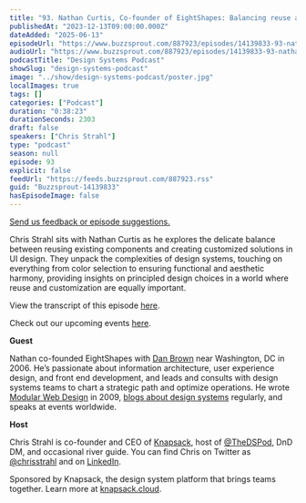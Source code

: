 ```yaml
---
title: "93. Nathan Curtis, Co-founder of EightShapes: Balancing reuse and customization in UI Design"
publishedAt: "2023-12-13T09:00:00.000Z"
dateAdded: "2025-06-13"
episodeUrl: "https://www.buzzsprout.com/887923/episodes/14139833-93-nathan-curtis-co-founder-of-eightshapes-balancing-reuse-and-customization-in-ui-design.mp3"
audioUrl: "https://www.buzzsprout.com/887923/episodes/14139833-93-nathan-curtis-co-founder-of-eightshapes-balancing-reuse-and-customization-in-ui-design.mp3"
podcastTitle: "Design Systems Podcast"
showSlug: "design-systems-podcast"
image: "../show/design-systems-podcast/poster.jpg"
localImages: true
tags: []
categories: ["Podcast"]
duration: "0:38:23"
durationSeconds: 2303
draft: false
speakers: ["Chris Strahl"]
type: "podcast"
season: null
episode: 93
explicit: false
feedUrl: "https://feeds.buzzsprout.com/887923.rss"
guid: "Buzzsprout-14139833"
hasEpisodeImage: false
---
```

[Send us feedback or episode suggestions.](https://www.buzzsprout.com/twilio/text_messages/887923/open_sms)

Chris Strahl sits with Nathan Curtis as he explores the delicate balance between reusing existing components and creating customized solutions in UI design. They unpack the complexities of design systems, touching on everything from color selection to ensuring functional and aesthetic harmony, providing insights on principled design choices in a world where reuse and customization are equally important.

View the transcript of this episode [here](https://docs.google.com/document/d/1yn-shcYgwHAr7Z2Ai7yg5GRi8usJUlB2/edit).

Check out our upcoming events [here](https://www.knapsack.cloud/events).

**Guest**

Nathan co-founded EightShapes with [Dan Brown](https://eightshapes.com/dan-brown/) near Washington, DC in 2006. He’s passionate about information architecture, user experience design, and front end development, and leads and consults with design systems teams to chart a strategic path and optimize operations. He wrote [Modular Web Design](https://www.amazon.com/Modular-Web-Design-Components-Documentation/dp/0321601351) in 2009, [blogs about design systems](https://eightshapes.com/components/) regularly, and speaks at events worldwide.

**Host**

Chris Strahl is co-founder and CEO of [Knapsack](https://www.knapsack.cloud/), host of [@TheDSPod](https://twitter.com/thedspod), DnD DM, and occasional river guide. You can find Chris on Twitter as [@chrisstrahl](https://twitter.com/chrisstrahl) and on [LinkedIn](https://www.linkedin.com/in/chrisstrahl/).

Sponsored by Knapsack, the design system platform that brings teams together. Learn more at [knapsack.cloud](https://www.knapsack.cloud/?utm_source=podcast).
